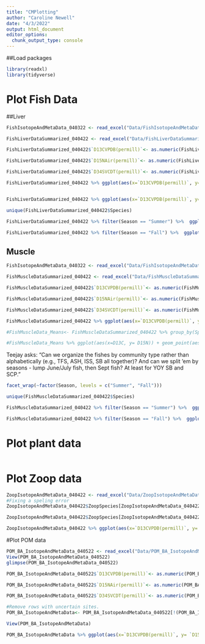 ```yaml
---
title: "CMPlotting"
author: "Caroline Newell"
date: "4/3/2022"
output: html_document
editor_options: 
  chunk_output_type: console
---
```

##Load packages
```r
library(readxl)
library(tidyverse)
```

# Plot Fish Data

##Liver
```r
FishIsotopeAndMetaData_040322 <- read_excel("Data/FishIsotopeAndMetaData_040322.xlsx")

FishLiverDataSummarized_040422 <- read_excel("Data/FishLiverDataSummarized_040422.xlsx")

FishLiverDataSummarized_040422$`D13CVPDB(permill)`<- as.numeric(FishLiverDataSummarized_040422$`D13CVPDB(permill)`)

FishLiverDataSummarized_040422$`D15NAir(permill)`<- as.numeric(FishLiverDataSummarized_040422$`D15NAir(permill)`)

FishLiverDataSummarized_040422$`D34SVCDT(permill)`<- as.numeric(FishLiverDataSummarized_040422$`D34SVCDT(permill)`)

FishLiverDataSummarized_040422 %>% ggplot(aes(x=`D13CVPDB(permill)`, y= `D15NAir(permill)`)) + geom_point(aes(color=Site)) + facet_wrap(~Species) + labs(title= "Fish Liver Data from all Seasons")


FishLiverDataSummarized_040422 %>% ggplot(aes(x=`D13CVPDB(permill)`, y= `D15NAir(permill)`)) + geom_point()

unique(FishLiverDataSummarized_040422$Species)

FishLiverDataSummarized_040422 %>% filter(Season == "Summer") %>%  ggplot(aes(x=`D13CVPDB(permill)`, y= `D15NAir(permill)`)) + geom_point(aes(color=Site)) + facet_wrap(~factor(Species, levels = c("TFS", "ASH", "ISS", "SB", "ST", "BC", "TP", "STBK", "SKR", "CP", "SF", "SCP", "SG", "SKG", "YFG"))) + labs(title= "Fish Liver Data from Summer")

FishLiverDataSummarized_040422 %>% filter(Season == "Fall") %>%  ggplot(aes(x=`D13CVPDB(permill)`, y= `D15NAir(permill)`)) + geom_point(aes(color=Site)) + facet_wrap(~factor(Species, levels = c("TFS", "ASH", "ISS", "SB", "ST", "BC", "TP", "STBK", "SKR", "CP", "SF", "SCP", "SG", "SKG", "YFG"))) + labs(title= "Fish Liver Data from Fall")
```

## Muscle
```r
FishIsotopeAndMetaData_040322 <- read_excel("Data/FishIsotopeAndMetaData_040322.xlsx")

FishMuscleDataSummarized_040422 <- read_excel("Data/FishMuscleDataSummarized_040422.xlsx")

FishMuscleDataSummarized_040422$`D13CVPDB(permill)`<- as.numeric(FishMuscleDataSummarized_040422$`D13CVPDB(permill)`)

FishMuscleDataSummarized_040422$`D15NAir(permill)`<- as.numeric(FishMuscleDataSummarized_040422$`D15NAir(permill)`)

FishMuscleDataSummarized_040422$`D34SVCDT(permill)`<- as.numeric(FishMuscleDataSummarized_040422$`D34SVCDT(permill)`)

FishMuscleDataSummarized_040422 %>% ggplot(aes(x=`D13CVPDB(permill)`, y= `D15NAir(permill)`)) + geom_point(aes(color=Site)) + facet_wrap(~Species) + labs(title= "Fish Muscle Data from all Seasons")

#FishMuscleData_Means<- FishMuscleDataSummarized_040422 %>% group_by(Species, `Age Class`, Site) %>% summarize(D13C = mean(`D13CVPDB(permill)`), D13C_SD = sd(`D13CVPDB(permill)`), D15N = mean(`D15NAir(permill)`), D15N_SD = sd(`D15NAir(permill)`), D34S = mean(`D34SVCDT(permill)`), D34S_SD = sd(`D34SVCDT(permill)`))

#FishMuscleData_Means %>% ggplot(aes(x=D13C, y= D15N)) + geom_point(aes(color=Site)) + facet_wrap(~Species)

```

Teejay asks: "Can we organize the fishes by community type rather than alphabetically (e.g., TFS, ASH, ISS, SB all together)?  And can we split 'em by seasons - lump June/July fish, then Sept fish?  At least for YOY SB and SCP."

```r
facet_wrap(~factor(Season, levels = c("Summer", "Fall")))

unique(FishMuscleDataSummarized_040422$Species)

FishMuscleDataSummarized_040422 %>% filter(Season == "Summer") %>%  ggplot(aes(x=`D13CVPDB(permill)`, y= `D15NAir(permill)`)) + geom_point(aes(color=Site)) + facet_wrap(~factor(Species, levels = c("TFS", "ASH", "ISS", "SB", "ST", "BC", "TP", "STBK", "SKR", "CP", "SF", "SCP", "SG", "SKG", "YFG"))) + labs(title= "Fish Muscle Data from Summer")

FishMuscleDataSummarized_040422 %>% filter(Season == "Fall") %>%  ggplot(aes(x=`D13CVPDB(permill)`, y= `D15NAir(permill)`)) + geom_point(aes(color=Site)) + facet_wrap(~factor(Species, levels = c("TFS", "ASH", "ISS", "SB", "ST", "BC", "TP", "STBK", "SKR", "CP", "SF", "SCP", "SG", "SKG", "YFG"))) + labs(title= "Fish Muscle Data from Fall")
```

# Plot plant data
```r

```

# Plot Zoop data
```r
ZoopIsotopeAndMetaData_040422 <- read_excel("Data/ZoopIsotopeAndMetaData_040422.xlsx")
#Fixing a speling error
ZoopIsotopeAndMetaData_040422$ZoopSpecies[ZoopIsotopeAndMetaData_040422$ZoopSpecies == "500um"] <-"500 um"

ZoopIsotopeAndMetaData_040422$ZoopSpecies[ZoopIsotopeAndMetaData_040422$ZoopSpecies == ">500 um"] <-"500 um"

ZoopIsotopeAndMetaData_040422 %>% ggplot(aes(x=`D13CVPDB(permill)`, y= `D15NAir(permill)`)) + geom_point(aes(color = Site))+facet_wrap(~ZoopSpecies) + labs(title = "Zoop Data all Seasons")
```

#Plot POM data
```r
POM_BA_IsotopeAndMetaData_040522 <- read_excel("Data/POM_BA_IsotopeAndMetaData_040522.xlsx")
View(POM_BA_IsotopeAndMetaData_040522)
glimpse(POM_BA_IsotopeAndMetaData_040522)

POM_BA_IsotopeAndMetaData_040522$`D13CVPDB(permill)`<- as.numeric(POM_BA_IsotopeAndMetaData_040522$`D13CVPDB(permill)`)

POM_BA_IsotopeAndMetaData_040522$`D15NAir(permill)`<- as.numeric(POM_BA_IsotopeAndMetaData_040522$`D15NAir(permill)`)

POM_BA_IsotopeAndMetaData_040522$`D34SVCDT(permill)`<- as.numeric(POM_BA_IsotopeAndMetaData_040522$`D34SVCDT(permill)`)

#Remove rows with uncertain sites.
POM_BA_IsotopeAndMetaData<- POM_BA_IsotopeAndMetaData_040522[!(POM_BA_IsotopeAndMetaData_040522$Site == "SD or SM" | POM_BA_IsotopeAndMetaData_040522$Site == "NA"),]

View(POM_BA_IsotopeAndMetaData)

POM_BA_IsotopeAndMetaData %>% ggplot(aes(x=`D13CVPDB(permill)`, y= `D15NAir(permill)`)) + geom_point(aes(color = Site))+facet_wrap(~`Sample Type`) + labs(title = "POM and BA Data all Seasons")

```